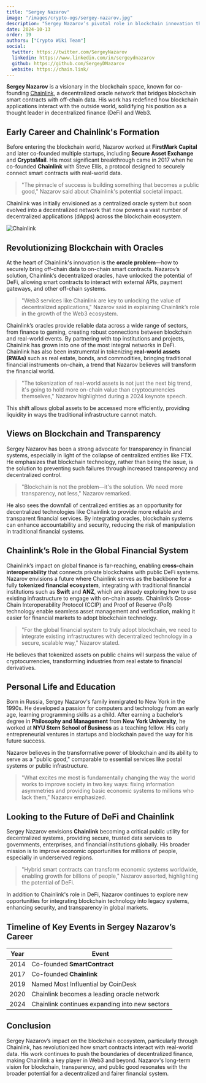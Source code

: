 ```yaml
---
title: "Sergey Nazarov"
image: "/images/crypto-ogs/sergey-nazarov.jpg"
description: "Sergey Nazarov’s pivotal role in blockchain innovation through Chainlink and decentralized oracles."
date: 2024-10-13
order: 19
authors: ["Crypto Wiki Team"]
social:
  twitter: https://twitter.com/SergeyNazarov
  linkedin: https://www.linkedin.com/in/sergeydnazarov
  github: https://github.com/SergeyDNazarov
  website: https://chain.link/
---
```


**Sergey Nazarov** is a visionary in the blockchain space, known for co-founding [Chainlink](https://chain.link), a decentralized oracle network that bridges blockchain smart contracts with off-chain data. His work has redefined how blockchain applications interact with the outside world, solidifying his position as a thought leader in decentralized finance (DeFi) and Web3.

## Early Career and Chainlink's Formation

Before entering the blockchain world, Nazarov worked at **FirstMark Capital** and later co-founded multiple startups, including **Secure Asset Exchange** and **CryptaMail**. His most significant breakthrough came in 2017 when he co-founded **Chainlink** with Steve Ellis, a protocol designed to securely connect smart contracts with real-world data.

> "The pinnacle of success is building something that becomes a public good," Nazarov said about Chainlink's potential societal impact.

Chainlink was initially envisioned as a centralized oracle system but soon evolved into a decentralized network that now powers a vast number of decentralized applications (dApps) across the blockchain ecosystem.

![Chainlink](/images/posts/chainlink.jpg)

## Revolutionizing Blockchain with Oracles

At the heart of Chainlink's innovation is the **oracle problem**—how to securely bring off-chain data to on-chain smart contracts. Nazarov’s solution, Chainlink’s decentralized oracles, have unlocked the potential of DeFi, allowing smart contracts to interact with external APIs, payment gateways, and other off-chain systems.

> "Web3 services like Chainlink are key to unlocking the value of decentralized applications," Nazarov said in explaining Chainlink’s role in the growth of the Web3 ecosystem.

Chainlink’s oracles provide reliable data across a wide range of sectors, from finance to gaming, creating robust connections between blockchain and real-world events. By partnering with top institutions and projects, Chainlink has grown into one of the most integral networks in DeFi. Chainlink has also been instrumental in tokenizing **real-world assets (RWAs)** such as real estate, bonds, and commodities, bringing traditional financial instruments on-chain, a trend that Nazarov believes will transform the financial world.

> "The tokenization of real-world assets is not just the next big trend, it's going to hold more on-chain value than cryptocurrencies themselves," Nazarov highlighted during a 2024 keynote speech.

This shift allows global assets to be accessed more efficiently, providing liquidity in ways the traditional infrastructure cannot match.

## Views on Blockchain and Transparency

Sergey Nazarov has been a strong advocate for transparency in financial systems, especially in light of the collapse of centralized entities like FTX. He emphasizes that blockchain technology, rather than being the issue, is the solution to preventing such failures through increased transparency and decentralized control.

> "Blockchain is not the problem—it's the solution. We need more transparency, not less," Nazarov remarked.

He also sees the downfall of centralized entities as an opportunity for decentralized technologies like Chainlink to provide more reliable and transparent financial services. By integrating oracles, blockchain systems can enhance accountability and security, reducing the risk of manipulation in traditional financial systems.

## Chainlink’s Role in the Global Financial System

Chainlink’s impact on global finance is far-reaching, enabling **cross-chain interoperability** that connects private blockchains with public DeFi systems. Nazarov envisions a future where Chainlink serves as the backbone for a fully **tokenized financial ecosystem**, integrating with traditional financial institutions such as **Swift** and **ANZ**, which are already exploring how to use existing infrastructure to engage with on-chain assets. Chainlink’s Cross-Chain Interoperability Protocol (CCIP) and Proof of Reserve (PoR) technology enable seamless asset management and verification, making it easier for financial markets to adopt blockchain technology.

> "For the global financial system to truly adopt blockchain, we need to integrate existing infrastructures with decentralized technology in a secure, scalable way," Nazarov stated.

He believes that tokenized assets on public chains will surpass the value of cryptocurrencies, transforming industries from real estate to financial derivatives.

## Personal Life and Education

Born in Russia, Sergey Nazarov's family immigrated to New York in the 1990s. He developed a passion for computers and technology from an early age, learning programming skills as a child. After earning a bachelor’s degree in **Philosophy and Management** from **New York University**, he worked at **NYU Stern School of Business** as a teaching fellow. His early entrepreneurial ventures in startups and blockchain paved the way for his future success.

Nazarov believes in the transformative power of blockchain and its ability to serve as a "public good," comparable to essential services like postal systems or public infrastructure.

> "What excites me most is fundamentally changing the way the world works to improve society in two key ways: fixing information asymmetries and providing basic economic systems to millions who lack them," Nazarov emphasized.

## Looking to the Future of DeFi and Chainlink

Sergey Nazarov envisions **Chainlink** becoming a critical public utility for decentralized systems, providing secure, trusted data services to governments, enterprises, and financial institutions globally. His broader mission is to improve economic opportunities for millions of people, especially in underserved regions.

> "Hybrid smart contracts can transform economic systems worldwide, enabling growth for billions of people," Nazarov asserted, highlighting the potential of DeFi.

In addition to Chainlink's role in DeFi, Nazarov continues to explore new opportunities for integrating blockchain technology into legacy systems, enhancing security, and transparency in global markets.

## Timeline of Key Events in Sergey Nazarov’s Career

| **Year** | **Event**                                      |
| -------- | ---------------------------------------------- |
| 2014     | Co-founded **SmartContract**                   |
| 2017     | Co-founded **Chainlink**                       |
| 2019     | Named Most Influential by CoinDesk             |
| 2020     | Chainlink becomes a leading oracle network     |
| 2024     | Chainlink continues expanding into new sectors |

## Conclusion

Sergey Nazarov’s impact on the blockchain ecosystem, particularly through Chainlink, has revolutionized how smart contracts interact with real-world data. His work continues to push the boundaries of decentralized finance, making Chainlink a key player in Web3 and beyond. Nazarov's long-term vision for blockchain, transparency, and public good resonates with the broader potential for a decentralized and fairer financial system.
